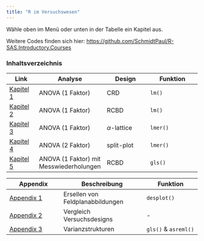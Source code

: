 ```yaml
---
title: "R im Versuchswesen"
---
```


Wähle oben im Menü oder unten in der Tabelle ein Kapitel aus. 

Weitere Codes finden sich hier: [https://github.com/SchmidtPaul/R-SAS.Introductory.Courses](https://github.com/SchmidtPaul/R-SAS.Introductory.Courses)

### Inhaltsverzeichnis

Link | Analyse | Design | Funktion
-----|---------|--------|---------
[Kapitel 1](1wayANOVA_crd.html) | ANOVA (1 Faktor) | CRD | `lm()`
[Kapitel 2](1wayANOVA_rcbd.html) | ANOVA (1 Faktor) | RCBD | `lm()`
[Kapitel 3](1wayANOVA_alpha.html) | ANOVA (1 Faktor) | $\alpha$-lattice | `lmer()`
[Kapitel 4](2wayANOVA_splitplot.html) | ANOVA (2 Faktor) | split-plot | `lmer()`
[Kapitel 5](rcbdrepmes.html) | ANOVA (1 Faktor) mit Messwiederholungen | RCBD | `gls()`


Appendix | Beschreibung | Funktion
---------|--------------|---------
[Appendix 1](desplot.html) | Ersellen von Feldplanabbildungen | `desplot()`
[Appendix 2](DesignList.html) | Vergleich Versuchsdesigns | -
[Appendix 3](VarCovStr1.html) | Varianzstrukturen | `gls()` & `asreml()`